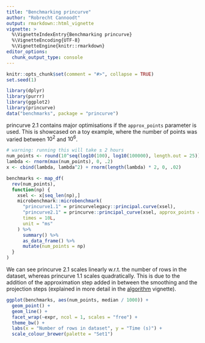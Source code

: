 ```yaml
---
title: "Benchmarking princurve"
author: "Robrecht Cannoodt"
output: rmarkdown::html_vignette
vignette: >
  %\VignetteIndexEntry{Benchmarking princurve}
  %\VignetteEncoding{UTF-8}
  %\VignetteEngine{knitr::rmarkdown}
editor_options: 
  chunk_output_type: console
---
```


<!-- github markdown using
rmarkdown::render("vignettes/benchmarks.Rmd", output_format = "github_document")
-->

```r
knitr::opts_chunk$set(comment = "#>", collapse = TRUE)
set.seed(1)
```

```r
library(dplyr)
library(purrr)
library(ggplot2)
library(princurve)
data("benchmarks", package = "princurve")
```

princurve 2.1 contains major optimisations if the `approx_points` parameter is used. 
This is showcased on a toy example, where the number of points was varied between $10^2$ and $10^6$.

```r
# warning: running this will take ± 2 hours
num_points <- round(10^seq(log10(100), log10(100000), length.out = 25))
lambda <- rnorm(max(num_points), 0, .2)
x <- cbind(lambda, lambda^2) + rnorm(length(lambda) * 2, 0, .02)

benchmarks <- map_df(
  rev(num_points),
  function(np) {
    xsel <- x[seq_len(np),]
    microbenchmark::microbenchmark(
      "princurve1.1" = princurvelegacy::principal.curve(xsel),
      "princurve2.1" = princurve::principal_curve(xsel, approx_points = 100),
      times = 10L,
      unit = "ms"
    ) %>%
      summary() %>%
      as_data_frame() %>%
      mutate(num_points = np)
  }
)
```

We can see princurve 2.1 scales linearly w.r.t. the number of rows in 
the dataset, whereas princurve 1.1 scales quadratically.
This is due to the addition of the approximation step added in between 
the smoothing and the projection steps (explained in more detail 
in the [algorithm](algorithm.md) vignette).
```r
ggplot(benchmarks, aes(num_points, median / 1000)) +
  geom_point() +
  geom_line() +
  facet_wrap(~expr, ncol = 1, scales = "free") +
  theme_bw() +
  labs(x = "Number of rows in dataset", y = "Time (s)") +
  scale_colour_brewer(palette = "Set1")
```
